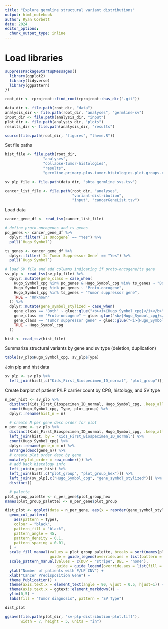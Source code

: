 ```yaml
---
title: "Explore germline structural variant distributions"
output: html_notebook
author: Ryan Corbett
date: 2024
editor_options: 
  chunk_output_type: inline
---
```


# Load libraries
```r
suppressPackageStartupMessages({
  library(ggplot2)
  library(tidyverse)
  library(ggpattern)
})

root_dir <- rprojroot::find_root(rprojroot::has_dir(".git"))

data_dir <- file.path(root_dir, "data")
analysis_dir <- file.path(root_dir, "analyses", "germline-sv")
input_dir <- file.path(analysis_dir, "input")
plot_dir <- file.path(analysis_dir, "plots")
results_dir <- file.path(analysis_dir, "results")

source(file.path(root_dir, "figures", "theme.R"))
```

Set file paths

```r
hist_file <- file.path(root_dir, 
                 "analyses", 
                 "collapse-tumor-histologies", 
                 "results",
                 "germline-primary-plus-tumor-histologies-plot-groups-clin-meta.tsv")

sv_plp_file <- file.path(data_dir, "pbta_germline_svs.tsv")

cancer_list_file <- file.path(root_dir, "analyses",
                              "variant-distribution",
                              "input", "cancerGeneList.tsv")
```

Load data

```r
cancer_gene_df <- read_tsv(cancer_list_file)

# define proto-oncogenes and ts genes
po_genes <- cancer_gene_df %>%
  dplyr::filter(`Is Oncogene` == "Yes") %>%
  pull(`Hugo Symbol`) 

ts_genes <- cancer_gene_df %>%
  dplyr::filter(`Is Tumor Suppressor Gene` == "Yes") %>%
  pull(`Hugo Symbol`)

# load SV file and add columns indicating if proto-oncogene/ts gene
sv_plp <- read_tsv(sv_plp_file) %>%
  dplyr::mutate(gene_class = case_when(
    Hugo_Symbol_cpg %in% po_genes & Hugo_Symbol_cpg %in% ts_genes ~ "Both",
    Hugo_Symbol_cpg %in% po_genes ~ "Proto-oncogene",
    Hugo_Symbol_cpg %in% ts_genes ~ "Tumor suppressor gene",
    TRUE ~ "Unknown"
  )) %>%
  dplyr::mutate(gene_symbol_stylized = case_when(
    gene_class == "Both" ~ glue::glue("<b><i>{Hugo_Symbol_cpg}</i></b>"),
    gene_class == "Proto-oncogene" ~ glue::glue("<b>{Hugo_Symbol_cpg}</b>"),
    gene_class == "Tumor suppressor gene" ~ glue::glue("<i>{Hugo_Symbol_cpg}</i>"),
    TRUE ~ Hugo_Symbol_cpg
  ))

hist <- read_tsv(hist_file)
```

Summarize structural variants by gene and sv type (deletion, duplication)

```r
table(sv_plp$Hugo_Symbol_cpg, sv_plp$Type)
```

Join plp and hist data

```r
sv_plp <- sv_plp %>%
  left_join(hist[,c("Kids_First_Biospecimen_ID_normal", "plot_group")])
```

Create barplot of patient P/LP carrier count by CPG, histology, and SV type

```r
n_per_hist <- sv_plp %>%
  distinct(Kids_First_Biospecimen_ID_normal, Hugo_Symbol_cpg, .keep_all = T) %>%
  count(Hugo_Symbol_cpg, Type, plot_group) %>%
  dplyr::rename(hist_n = n)

  # create N per gene desc order for plot
n_per_gene <- sv_plp %>%
  distinct(Kids_First_Biospecimen_ID_normal, Hugo_Symbol_cpg, .keep_all = T) %>%
  left_join(hist, by = "Kids_First_Biospecimen_ID_normal") %>%
  count(Hugo_Symbol_cpg) %>%
  dplyr::rename(gene_n = n) %>%
  arrange(desc(gene_n)) %>%
  # create plot order desc by gene
  mutate(plot_order = row_number()) %>%
  # add back histology info
  left_join(n_per_hist) %>%
  left_join(hist[,c("plot_group", "plot_group_hex")]) %>%
  left_join(sv_plp[,c("Hugo_Symbol_cpg", "gene_symbol_stylized")]) %>%
  distinct()

  # palette
plot_group_palette <- n_per_gene$plot_group_hex
names(plot_group_palette) <- n_per_gene$plot_group

dist_plot <- ggplot(data = n_per_gene, aes(x = reorder(gene_symbol_stylized, plot_order), y = hist_n, fill = plot_group, pattern = Type)) +
  geom_col_pattern(
    aes(pattern = Type),
    colour = "black",
    pattern_fill = "black",
    pattern_angle = 45,
    pattern_density = 0.1,
    pattern_spacing = 0.01,
  ) +
  scale_fill_manual(values = plot_group_palette, breaks = sort(names(plot_group_palette)),
                    guide = guide_legend(override.aes = list(pattern = "none"))) + 
  scale_pattern_manual(values = c(DUP = "stripe", DEL = "none"),
                       guide = guide_legend(override.aes = list(fill = "white"))) +
  ylab("Number of patients with P/LP CNV") +
  xlab("Cancer Predisposition Gene") +
  theme_Publication() +
  theme(axis.text.x = element_text(angle = 90, vjust = 0.5, hjust=1)) +
  theme(axis.text.x = ggtext::element_markdown()) +
  ylim(0,5) +
  labs(fill = "Tumor diagnosis", pattern = "SV Type")

dist_plot

ggsave(file.path(plot_dir, "sv-plp-distribution-plot.tiff"),
       width = 7, height = 5, units = "in")
```